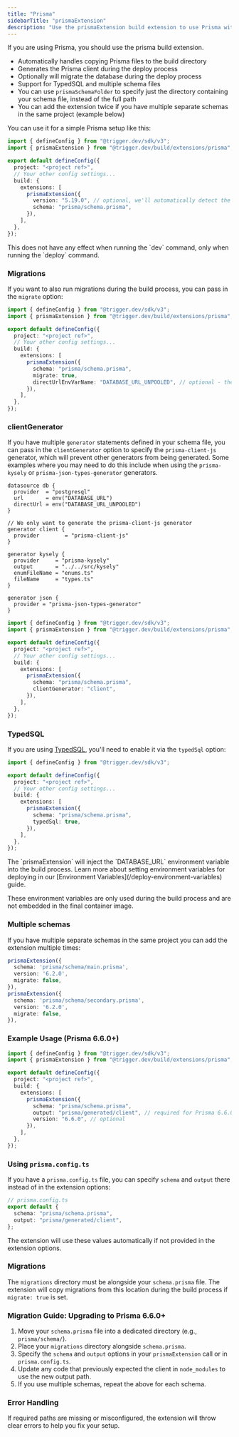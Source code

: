 ```yaml
---
title: "Prisma"
sidebarTitle: "prismaExtension"
description: "Use the prismaExtension build extension to use Prisma with Trigger.dev"
---
```


If you are using Prisma, you should use the prisma build extension.

- Automatically handles copying Prisma files to the build directory
- Generates the Prisma client during the deploy process
- Optionally will migrate the database during the deploy process
- Support for TypedSQL and multiple schema files
- You can use `prismaSchemaFolder` to specify just the directory containing your schema file, instead of the full path
- You can add the extension twice if you have multiple separate schemas in the same project (example below)

You can use it for a simple Prisma setup like this:

```ts
import { defineConfig } from "@trigger.dev/sdk/v3";
import { prismaExtension } from "@trigger.dev/build/extensions/prisma";

export default defineConfig({
  project: "<project ref>",
  // Your other config settings...
  build: {
    extensions: [
      prismaExtension({
        version: "5.19.0", // optional, we'll automatically detect the version if not provided
        schema: "prisma/schema.prisma",
      }),
    ],
  },
});
```

<Note>
  This does not have any effect when running the `dev` command, only when running the `deploy`
  command.
</Note>

### Migrations

If you want to also run migrations during the build process, you can pass in the `migrate` option:

```ts
import { defineConfig } from "@trigger.dev/sdk/v3";
import { prismaExtension } from "@trigger.dev/build/extensions/prisma";

export default defineConfig({
  project: "<project ref>",
  // Your other config settings...
  build: {
    extensions: [
      prismaExtension({
        schema: "prisma/schema.prisma",
        migrate: true,
        directUrlEnvVarName: "DATABASE_URL_UNPOOLED", // optional - the name of the environment variable that contains the direct database URL if you are using a direct database URL
      }),
    ],
  },
});
```

### clientGenerator

If you have multiple `generator` statements defined in your schema file, you can pass in the `clientGenerator` option to specify the `prisma-client-js` generator, which will prevent other generators from being generated. Some examples where you may need to do this include when using the `prisma-kysely` or `prisma-json-types-generator` generators.

<CodeGroup>

```prisma schema.prisma
datasource db {
  provider  = "postgresql"
  url       = env("DATABASE_URL")
  directUrl = env("DATABASE_URL_UNPOOLED")
}

// We only want to generate the prisma-client-js generator
generator client {
  provider        = "prisma-client-js"
}

generator kysely {
  provider     = "prisma-kysely"
  output       = "../../src/kysely"
  enumFileName = "enums.ts"
  fileName     = "types.ts"
}

generator json {
  provider = "prisma-json-types-generator"
}
```

```ts trigger.config.ts
import { defineConfig } from "@trigger.dev/sdk/v3";
import { prismaExtension } from "@trigger.dev/build/extensions/prisma";

export default defineConfig({
  project: "<project ref>",
  // Your other config settings...
  build: {
    extensions: [
      prismaExtension({
        schema: "prisma/schema.prisma",
        clientGenerator: "client",
      }),
    ],
  },
});
```

</CodeGroup>

### TypedSQL

If you are using [TypedSQL](https://www.prisma.io/typedsql), you'll need to enable it via the `typedSql` option:

```ts
import { defineConfig } from "@trigger.dev/sdk/v3";

export default defineConfig({
  project: "<project ref>",
  // Your other config settings...
  build: {
    extensions: [
      prismaExtension({
        schema: "prisma/schema.prisma",
        typedSql: true,
      }),
    ],
  },
});
```

<Note>
  The `prismaExtension` will inject the `DATABASE_URL` environment variable into the build process. Learn more about setting environment variables for deploying in our [Environment Variables](/deploy-environment-variables) guide.

These environment variables are only used during the build process and are not embedded in the final container image.

</Note>

### Multiple schemas

If you have multiple separate schemas in the same project you can add the extension multiple times:

```ts
prismaExtension({
  schema: 'prisma/schema/main.prisma',
  version: '6.2.0',
  migrate: false,
}),
prismaExtension({
  schema: 'prisma/schema/secondary.prisma',
  version: '6.2.0',
  migrate: false,
}),
```

### Example Usage (Prisma 6.6.0+)

```ts
import { defineConfig } from "@trigger.dev/sdk/v3";
import { prismaExtension } from "@trigger.dev/build/extensions/prisma";

export default defineConfig({
  project: "<project ref>",
  build: {
    extensions: [
      prismaExtension({
        schema: "prisma/schema.prisma",
        output: "prisma/generated/client", // required for Prisma 6.6.0+
        version: "6.6.0", // optional
      }),
    ],
  },
});
```

### Using `prisma.config.ts`

If you have a `prisma.config.ts` file, you can specify `schema` and `output` there instead of in the extension options:

```ts
// prisma.config.ts
export default {
  schema: "prisma/schema.prisma",
  output: "prisma/generated/client",
};
```

The extension will use these values automatically if not provided in the extension options.

### Migrations

The `migrations` directory must be alongside your `schema.prisma` file. The extension will copy migrations from this location during the build process if `migrate: true` is set.

### Migration Guide: Upgrading to Prisma 6.6.0+

1. Move your `schema.prisma` file into a dedicated directory (e.g., `prisma/schema/`).
2. Place your `migrations` directory alongside `schema.prisma`.
3. Specify the `schema` and `output` options in your `prismaExtension` call or in `prisma.config.ts`.
4. Update any code that previously expected the client in `node_modules` to use the new output path.
5. If you use multiple schemas, repeat the above for each schema.

### Error Handling

If required paths are missing or misconfigured, the extension will throw clear errors to help you fix your setup.
